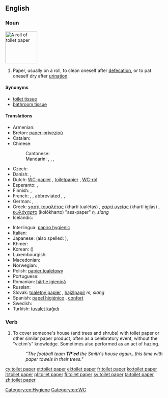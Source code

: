 ==English==

===Noun===
[[File:A Roll of Toilet Paper.JPG|thumb|100px|A roll of toilet paper]]
{{en-noun|sg=[[toilet]] [[paper]]}}

# Paper, usually on a roll, to clean oneself after [[defecation]], or to pat oneself dry after [[urination]]. {{abbreviated|TP}}

====Synonyms====
* [[toilet tissue]]
* [[bathroom tissue]]

====Translations====
{{trans-top|paper to clean oneself after defecation or urination}}
* Armenian: {{t-|hy|զուգարանի թուղթ|tr=zugarani t’uġt’}}
* Breton: [[paper-privezioù]] {{m}}
* Catalan: {{t|ca|paper higiènic|m}}
* Chinese:
*: Cantonese: {{zh-ts|廁紙|厕纸}}
*: Mandarin: {{t|zh|衛生紙|sc=Hani}}, {{t|zh|卫生纸|tr=wèishēngzhǐ|sc=Hani}}, {{t|zh|手紙|sc=Hani}}, {{t|zh|手纸|tr=shǒuzhǐ|sc=Hani}}
* Czech: {{t|cs|toaletní papír|m}}
* Danish: {{t|da|toiletpapir|n}}, {{t|da|wc-papir|n}}
* Dutch: [[WC-papier]] {{n}}, [[toiletpapier]] {{n}}, [[WC-rol]] {{m}}
* Esperanto: {{t-|eo|klozeta papero|xs=Esperanto}}, {{t-|eo|neceseja papero|xs=Esperanto}}
* Finnish: {{t-|fi|vessapaperi}}, {{t-|fi|wc-paperi}}
* French: {{t|fr|papier de toilette|m}}, {{t+|fr|papier-cul|m}}, abbreviated {{t+|fr|PQ}}, {{t|fr|papier hygiénique|m}}, {{qualifier|vulgar}} {{t|fr|torche-cul}}
* German: {{t+|de|Toilettenpapier|n}}, {{t+|de|Klopapier|n}}
* Greek: [[χαρτί τουαλέτας]] (khartí tualétas) {{n}}, [[χαρτί υγείας]] (khartí igjías) {{n}}, [[κωλόχαρτο]] (kolókharto) "ass-paper" ''n, slang''
* Icelandic: {{t-|is|klósettpappír|m}}
{{trans-mid}}
* Interlingua: [[papiro hygienic]]
* Italian: {{t-|it|carta igienica|f}}
* Japanese: {{t|ja|ちり紙|tr=ちりがみ, chirigami}} (also spelled: {{t|ja|塵紙}}), {{t+|ja|トイレットペーパー|tr=toirettopēpā}}
* Khmer: {{t|km|ក្រដាសបង្គន់|tr=krɑdaah bɑngkʊən|sc=Khmr}}
* Korean: {{t|ko|화장지|tr=hwajangji|sc=Kore}} ({{t|ko|化粧紙|sc=Kore}})
* Luxembourgish: {{t|lb|Toilettëpabeier|m}}
* Macedonian: {{t|mk|тоалетна хартија|f|tr=toalétna hártija}}
* Norwegian: {{t|no|dopapir|n}}, {{t|no|toalettpapir|n}}
* Polish: [[papier toaletowy]] {{m}}
* Portuguese: {{t+|pt|papel higiênico|m}}
* Romanian: [[hârtie igienică]] {{f}}
* Russian: {{t+|ru|туалетная бумага|f|tr=tualétnaja bumága}}
* Slovak: [[toaletný papier]] {{m}}, [[hajzlpapír]] ''m, slang''
* Spanish: [[papel higiénico]] {{m}}, [[confort]] {{m}} {{qualifier|Chile<!-- - originally a registered trademark-->}}
* Swedish: {{t+|sv|toalettpapper|n}}
* Turkish: [[tuvalet kağıdı]]
{{trans-bottom}}

===Verb===
{{en-verb}}

# {{US}} To cover someone's house (and trees and shrubs) with toilet paper or other similar paper product, often as a celebratory event, without the "victim's" knowledge.  Sometimes also performed as an act of hazing.
#: ''"The football team '''TP'ed''' the Smith's house again...this time with paper towels in their trees."''

[[Category:en:Hygiene]]
[[Category:en:WC]]

[[cy:toilet paper]]
[[et:toilet paper]]
[[el:toilet paper]]
[[fr:toilet paper]]
[[ko:toilet paper]]
[[it:toilet paper]]
[[pl:toilet paper]]
[[fi:toilet paper]]
[[sv:toilet paper]]
[[ta:toilet paper]]
[[zh:toilet paper]]